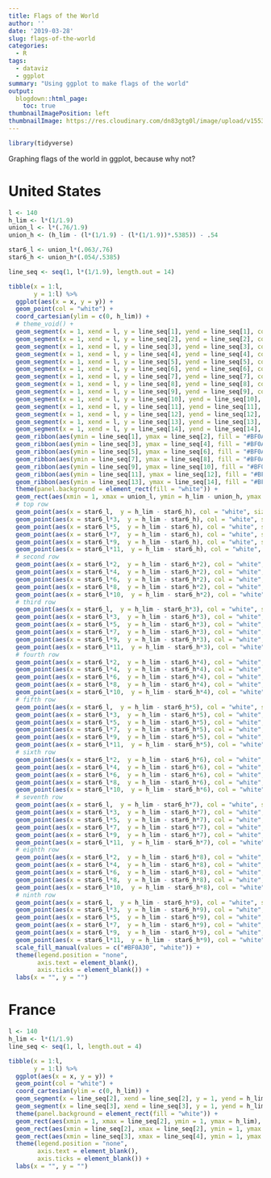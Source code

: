 ```yaml
---
title: Flags of the World
author: ''
date: '2019-03-28'
slug: flags-of-the-world
categories:
  - R
tags:
  - dataviz
  - ggplot
summary: "Using ggplot to make flags of the world"
output:
  blogdown::html_page:
    toc: true
thumbnailImagePosition: left
thumbnailImage: https://res.cloudinary.com/dn83gtg0l/image/upload/v1553842477/national-flags.jpg
---
```


```r
library(tidyverse)
```

Graphing flags of the world in ggplot, because why not?  

# United States 

```r
l <- 140
h_lim <- l*(1/1.9)
union_l <- l*(.76/1.9)
union_h <- (h_lim - (l*(1/1.9) - (l*(1/1.9))*.5385)) - .54

star6_l <- union_l*(.063/.76)
star6_h <- union_h*(.054/.5385) 

line_seq <- seq(1, l*(1/1.9), length.out = 14)

tibble(x = 1:l, 
       y = 1:l) %>%
  ggplot(aes(x = x, y = y)) + 
  geom_point(col = "white") + 
  coord_cartesian(ylim = c(0, h_lim)) + 
  # theme_void() + 
  geom_segment(x = 1, xend = l, y = line_seq[1], yend = line_seq[1], col = 'white') +
  geom_segment(x = 1, xend = l, y = line_seq[2], yend = line_seq[2], col = 'white') + 
  geom_segment(x = 1, xend = l, y = line_seq[3], yend = line_seq[3], col = 'white') +
  geom_segment(x = 1, xend = l, y = line_seq[4], yend = line_seq[4], col = 'white') +
  geom_segment(x = 1, xend = l, y = line_seq[5], yend = line_seq[5], col = 'white') +
  geom_segment(x = 1, xend = l, y = line_seq[6], yend = line_seq[6], col = 'white') +
  geom_segment(x = 1, xend = l, y = line_seq[7], yend = line_seq[7], col = 'white') +
  geom_segment(x = 1, xend = l, y = line_seq[8], yend = line_seq[8], col = 'white') +
  geom_segment(x = 1, xend = l, y = line_seq[9], yend = line_seq[9], col = 'white') +
  geom_segment(x = 1, xend = l, y = line_seq[10], yend = line_seq[10], col = 'white') +
  geom_segment(x = 1, xend = l, y = line_seq[11], yend = line_seq[11], col = 'white') +
  geom_segment(x = 1, xend = l, y = line_seq[12], yend = line_seq[12], col = 'white') +
  geom_segment(x = 1, xend = l, y = line_seq[13], yend = line_seq[13], col = 'white') +
  geom_segment(x = 1, xend = l, y = line_seq[14], yend = line_seq[14], col = 'white') +
  geom_ribbon(aes(ymin = line_seq[1], ymax = line_seq[2], fill = "#BF0A30")) +
  geom_ribbon(aes(ymin = line_seq[3], ymax = line_seq[4], fill = "#BF0A30")) +
  geom_ribbon(aes(ymin = line_seq[5], ymax = line_seq[6], fill = "#BF0A30")) +
  geom_ribbon(aes(ymin = line_seq[7], ymax = line_seq[8], fill = "#BF0A30")) +
  geom_ribbon(aes(ymin = line_seq[9], ymax = line_seq[10], fill = "#BF0A30")) +
  geom_ribbon(aes(ymin = line_seq[11], ymax = line_seq[12], fill = "#BF0A30")) +
  geom_ribbon(aes(ymin = line_seq[13], ymax = line_seq[14], fill = "#BF0A30")) +
  theme(panel.background = element_rect(fill = "white")) +
  geom_rect(aes(xmin = 1, xmax = union_l, ymin = h_lim - union_h, ymax = h_lim), fill = "#002868") +
  # top row
  geom_point(aes(x = star6_l,  y = h_lim - star6_h), col = "white", size = 3) +
  geom_point(aes(x = star6_l*3,  y = h_lim - star6_h), col = "white", size = 3) +
  geom_point(aes(x = star6_l*5,  y = h_lim - star6_h), col = "white", size = 3) +
  geom_point(aes(x = star6_l*7,  y = h_lim - star6_h), col = "white", size = 3) +
  geom_point(aes(x = star6_l*9,  y = h_lim - star6_h), col = "white", size = 3) +
  geom_point(aes(x = star6_l*11,  y = h_lim - star6_h), col = "white", size = 3) +
  # second row
  geom_point(aes(x = star6_l*2,  y = h_lim - star6_h*2), col = "white", size = 3) +
  geom_point(aes(x = star6_l*4,  y = h_lim - star6_h*2), col = "white", size = 3) +
  geom_point(aes(x = star6_l*6,  y = h_lim - star6_h*2), col = "white", size = 3) +
  geom_point(aes(x = star6_l*8,  y = h_lim - star6_h*2), col = "white", size = 3) +
  geom_point(aes(x = star6_l*10,  y = h_lim - star6_h*2), col = "white", size = 3) +
  # third row
  geom_point(aes(x = star6_l,  y = h_lim - star6_h*3), col = "white", size = 3) +
  geom_point(aes(x = star6_l*3,  y = h_lim - star6_h*3), col = "white", size = 3) +
  geom_point(aes(x = star6_l*5,  y = h_lim - star6_h*3), col = "white", size = 3) +
  geom_point(aes(x = star6_l*7,  y = h_lim - star6_h*3), col = "white", size = 3) +
  geom_point(aes(x = star6_l*9,  y = h_lim - star6_h*3), col = "white", size = 3) +
  geom_point(aes(x = star6_l*11,  y = h_lim - star6_h*3), col = "white", size = 3) +
  # fourth row
  geom_point(aes(x = star6_l*2,  y = h_lim - star6_h*4), col = "white", size = 3) +
  geom_point(aes(x = star6_l*4,  y = h_lim - star6_h*4), col = "white", size = 3) +
  geom_point(aes(x = star6_l*6,  y = h_lim - star6_h*4), col = "white", size = 3) +
  geom_point(aes(x = star6_l*8,  y = h_lim - star6_h*4), col = "white", size = 3) +
  geom_point(aes(x = star6_l*10,  y = h_lim - star6_h*4), col = "white", size = 3) +
  # fifth row
  geom_point(aes(x = star6_l,  y = h_lim - star6_h*5), col = "white", size = 3) +
  geom_point(aes(x = star6_l*3,  y = h_lim - star6_h*5), col = "white", size = 3) +
  geom_point(aes(x = star6_l*5,  y = h_lim - star6_h*5), col = "white", size = 3) +
  geom_point(aes(x = star6_l*7,  y = h_lim - star6_h*5), col = "white", size = 3) +
  geom_point(aes(x = star6_l*9,  y = h_lim - star6_h*5), col = "white", size = 3) +
  geom_point(aes(x = star6_l*11,  y = h_lim - star6_h*5), col = "white", size = 3) +
  # sixth row
  geom_point(aes(x = star6_l*2,  y = h_lim - star6_h*6), col = "white", size = 3) +
  geom_point(aes(x = star6_l*4,  y = h_lim - star6_h*6), col = "white", size = 3) +
  geom_point(aes(x = star6_l*6,  y = h_lim - star6_h*6), col = "white", size = 3) +
  geom_point(aes(x = star6_l*8,  y = h_lim - star6_h*6), col = "white", size = 3) +
  geom_point(aes(x = star6_l*10,  y = h_lim - star6_h*6), col = "white", size = 3) +
  # seventh row
  geom_point(aes(x = star6_l,  y = h_lim - star6_h*7), col = "white", size = 3) +
  geom_point(aes(x = star6_l*3,  y = h_lim - star6_h*7), col = "white", size = 3) +
  geom_point(aes(x = star6_l*5,  y = h_lim - star6_h*7), col = "white", size = 3) +
  geom_point(aes(x = star6_l*7,  y = h_lim - star6_h*7), col = "white", size = 3) +
  geom_point(aes(x = star6_l*9,  y = h_lim - star6_h*7), col = "white", size = 3) +
  geom_point(aes(x = star6_l*11,  y = h_lim - star6_h*7), col = "white", size = 3) +
  # eighth row
  geom_point(aes(x = star6_l*2,  y = h_lim - star6_h*8), col = "white", size = 3) +
  geom_point(aes(x = star6_l*4,  y = h_lim - star6_h*8), col = "white", size = 3) +
  geom_point(aes(x = star6_l*6,  y = h_lim - star6_h*8), col = "white", size = 3) +
  geom_point(aes(x = star6_l*8,  y = h_lim - star6_h*8), col = "white", size = 3) +
  geom_point(aes(x = star6_l*10,  y = h_lim - star6_h*8), col = "white", size = 3) +
  # ninth row
  geom_point(aes(x = star6_l,  y = h_lim - star6_h*9), col = "white", size = 3) +
  geom_point(aes(x = star6_l*3,  y = h_lim - star6_h*9), col = "white", size = 3) +
  geom_point(aes(x = star6_l*5,  y = h_lim - star6_h*9), col = "white", size = 3) +
  geom_point(aes(x = star6_l*7,  y = h_lim - star6_h*9), col = "white", size = 3) +
  geom_point(aes(x = star6_l*9,  y = h_lim - star6_h*9), col = "white", size = 3) +
  geom_point(aes(x = star6_l*11,  y = h_lim - star6_h*9), col = "white", size = 3) +
  scale_fill_manual(values = c("#BF0A30", "white")) +
  theme(legend.position = "none",
        axis.text = element_blank(),
        axis.ticks = element_blank()) +
  labs(x = "", y = "")


```

# France 

```r
l <- 140
h_lim <- l*(1/1.9)
line_seq <- seq(1, l, length.out = 4)

tibble(x = 1:l, 
       y = 1:l) %>%
  ggplot(aes(x = x, y = y)) + 
  geom_point(col = "white") + 
  coord_cartesian(ylim = c(0, h_lim)) +
  geom_segment(x = line_seq[2], xend = line_seq[2], y = 1, yend = h_lim, col = 'white') +
  geom_segment(x = line_seq[3], xend = line_seq[3], y = 1, yend = h_lim, col = 'white') +
  theme(panel.background = element_rect(fill = "white")) +
  geom_rect(aes(xmin = 1, xmax = line_seq[2], ymin = 1, ymax = h_lim), fill = "#183883") +
  geom_rect(aes(xmin = line_seq[2], xmax = line_seq[2], ymin = 1, ymax = h_lim), fill = "#FFFFFF") +
  geom_rect(aes(xmin = line_seq[3], xmax = line_seq[4], ymin = 1, ymax = h_lim), fill = "#DA251E") +
  theme(legend.position = "none",
        axis.text = element_blank(),
        axis.ticks = element_blank()) +
  labs(x = "", y = "")

```
